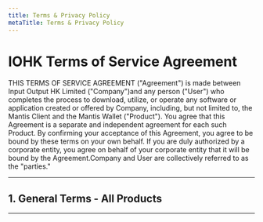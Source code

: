```yaml
---
title: Terms & Privacy Policy
metaTitle: Terms & Privacy Policy
---
```


# IOHK Terms of Service Agreement

THIS TERMS OF SERVICE AGREEMENT ("Agreement") is made between Input Output HK Limited ("Company")and any person ("User") who completes the process to download, utilize, or operate any software or application created or offered by Company, including, but not limited to, the Mantis Client and the Mantis Wallet ("Product"). You agree that this Agreement is a separate and independent agreement for each such Product. By confirming your acceptance of this Agreement, you agree to be bound by these terms on your own behalf. If you are duly authorized by a corporate entity, you agree on behalf of your corporate entity that it will be bound by the Agreement.Company and User are collectively referred to as the "parties."

----

## 1. General Terms - All Products

----
